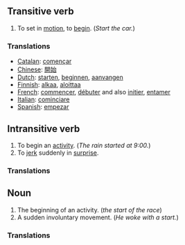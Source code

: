 ==Transitive verb==

#To set in [[motion]], to [[begin]].  (''Start the car.'')

===Translations===

*[[Catalan]]: [[començar]]
*[[Chinese]]: [[開始]]
*[[Dutch]]: [[starten]], [[beginnen]], [[aanvangen]]
*[[Finnish]]: [[alkaa]], [[aloittaa]]
*[[French]]: [[commencer]], [[débuter]] and also [[initier]], [[entamer]]  
*[[Italian]]: [[cominciare]]
*[[Spanish]]: [[empezar]]

==Intransitive verb==

#To begin an [[activity]].  (''The rain started at 9:00.'')
#To [[jerk]] suddenly in [[surprise]]. 

===Translations===

==Noun==

#The beginning of an activity. (''the start of the race'')
#A sudden involuntary movement. (''He woke with a start.'')

===Translations===